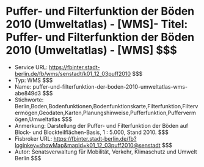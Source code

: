 # Puffer- und Filterfunktion der Böden 2010 (Umweltatlas) - [WMS]- Titel: Puffer- und Filterfunktion der Böden 2010 (Umweltatlas) - [WMS] $$$
- Service URL: https://fbinter.stadt-berlin.de/fb/wms/senstadt/k01_12_03puff2010 $$$
- Typ: WMS $$$
- Name: puffer-und-filterfunktion-der-boden-2010-umweltatlas-wms-abe849d3 $$$
- Stichworte: Berlin,Boden,Bodenfunktionen,Bodenfunktionskarte,Filterfunktion,Filtervermögen,Geodaten,Karten,Planungshinweise,Pufferfunktion,Puffervermögen,Umweltatlas $$$
- Anmerkung: Darstellung der Puffer- und Filterfunktion der Böden auf Block- und Blockteilflächen-Basis, 1 : 5.000, Stand 2010. $$$
- Fisbroker URL: https://fbinter.stadt-berlin.de/fb?loginkey=showMap&mapId=k01_12_03puff2010@senstadt $$$
- Autor: Senatsverwaltung für Mobilität, Verkehr, Klimaschutz und Umwelt Berlin $$$
